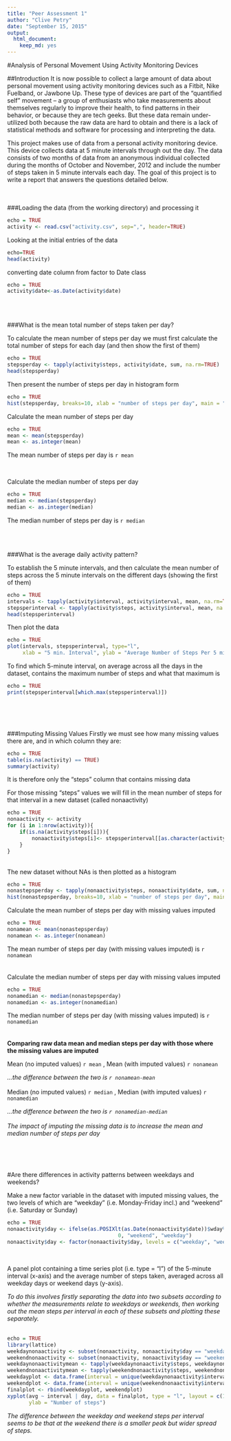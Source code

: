 ```yaml
---
title: "Peer Assessment 1"
author: "Clive Petry"
date: "September 15, 2015"
output: 
  html_document: 
    keep_md: yes
---
```

#Analysis of Personal Movement Using Activity Monitoring Devices

##Introduction
It is now possible to collect a large amount of data about personal movement using activity monitoring devices such as a Fitbit, Nike Fuelband, or Jawbone Up. These type of devices are part of the “quantified self” movement – a group of enthusiasts who take measurements about themselves regularly to improve their health, to find patterns in their behavior, or because they are tech geeks. But these data remain under-utilized both because the raw data are hard to obtain and there is a lack of statistical methods and software for processing and interpreting the data.

This project makes use of data from a personal activity monitoring device. This device collects data at 5 minute intervals through out the day. The data consists of two months of data from an anonymous individual collected during the months of October and November, 2012 and include the number of steps taken in 5 minute intervals each day. The goal of this project is to write a report that answers the questions detailed below.
<br /><br /><br />

###Loading the data (from the working directory) and processing it
```r
echo = TRUE
activity <- read.csv("activity.csv", sep=",", header=TRUE)
```

Looking at the initial entries of the data
```r
echo=TRUE
head(activity)
```

converting date column from factor to Date class
```r
echo = TRUE
activity$date<-as.Date(activity$date)
```
<br /><br />

###What is the mean total number of steps taken per day?

To calculate the mean number of steps per day we must first calculate the total number of steps for each day (and then show the first of them)
```r
echo = TRUE
stepsperday <- tapply(activity$steps, activity$date, sum, na.rm=TRUE)
head(stepsperday)
```

Then present the number of steps per day in histogram form
```r
echo = TRUE
hist(stepsperday, breaks=10, xlab = "number of steps per day", main = "Number of steps taken per day", col="blue")
```

Calculate the mean number of steps per day
```r
echo = TRUE
mean <- mean(stepsperday)
mean <- as.integer(mean)
```

The mean number of steps per day is `r mean`

<br />

Calculate the median number of steps per day
```r
echo = TRUE
median <- median(stepsperday)
median <- as.integer(median)
```

The median number of steps per day is `r median`

<br /><br />


###What is the average daily activity pattern?

To establish the 5 minute intervals, and then calculate the mean number of steps across the 5 minute intervals on the different days (showing the first of them)
```r
echo = TRUE
intervals <- tapply(activity$interval, activity$interval, mean, na.rm=TRUE)
stepsperinterval <- tapply(activity$steps, activity$interval, mean, na.rm=TRUE)
head(stepsperinterval)
```

Then plot the data
```r
echo = TRUE
plot(intervals, stepsperinterval, type="l",
     xlab = "5 min. Interval", ylab = "Average Number of Steps Per 5 min. Interval", main = "Average Daily Activity Pattern",  col ="red")
```

To find which 5-minute interval, on average across all the days in the dataset, contains the maximum number of steps and what that maximum is
```r
echo = TRUE
print(stepsperinterval[which.max(stepsperinterval)])
```
<br /><br /><br />


###Imputing Missing Values
Firstly we must see how many missing values there are, and in which column they are:
```r
echo = TRUE
table(is.na(activity) == TRUE)
summary(activity)
```
It is therefore only the "steps" column that contains missing data
<br />

For those missing "steps" values we will fill in the mean number of steps for that interval in a new dataset (called nonaactivity)
```r
echo = TRUE
nonaactivity <- activity
for (i in 1:nrow(activity)){
    if(is.na(activity$steps[i])){
        nonaactivity$steps[i]<- stepsperinterval[[as.character(activity[i, "interval"])]]
    }
}
```
<br />
The new dataset without NAs is then plotted as a histogram 
```r
echo = TRUE
nonastepsperday <- tapply(nonaactivity$steps, nonaactivity$date, sum, na.rm=TRUE)
hist(nonastepsperday, breaks=10, xlab = "number of steps per day", main = "Number of steps taken per day with imputed missing values", col="blue")
```

Calculate the mean number of steps per day with missing values imputed
```r
echo = TRUE
nonamean <- mean(nonastepsperday)
nonamean <- as.integer(nonamean)
```

The mean number of steps per day (with missing values imputed) is `r nonamean`
<br /><br /><br />
Calculate the median number of steps per day with missing values imputed
```r
echo = TRUE
nonamedian <- median(nonastepsperday)
nonamedian <- as.integer(nonamedian)
```

The median number of steps per day (with missing values imputed) is `r nonamedian`  
<br /><br />
**Comparing raw data mean and median steps per day with those where the missing values are imputed**

Mean (no imputed values) `r mean` , Mean (with imputed values) `r nonamean`

*...the difference between the two is `r nonamean-mean`*  
<br />
Median (no imputed values) `r median` , Median (with imputed values) `r nonamedian`

*...the difference between the two is `r nonamedian-median`*
<br /><br />
*The impact of imputing the missing data is to increase the mean and median number of steps per day*

<br /><br /><br />

#Are there differences in activity patterns between weekdays and weekends?
<br />

Make a new factor variable in the dataset with imputed missing values, the two levels of which are "weekday" (i.e. Monday-Friday incl.) and "weekend" (i.e. Saturday or Sunday)
<br />

```r
echo = TRUE
nonaactivity$day <- ifelse(as.POSIXlt(as.Date(nonaactivity$date))$wday%%6 == 
                                    0, "weekend", "weekday")
nonaactivity$day <- factor(nonaactivity$day, levels = c("weekday", "weekend"))
```
<br />

A panel plot containing a time series plot (i.e. type = "l") of the 5-minute interval (x-axis) and the average number of steps taken, averaged across all weekday days or weekend days (y-axis). 

*To do this involves firstly separating the data into two subsets according to whether the measurements relate to weekdays or weekends, then working out the mean steps per interval in each of these subsets and plotting these separately.*
<br /><br />

```r
echo = TRUE
library(lattice)
weekdaynonaactivity <- subset(nonaactivity, nonaactivity$day == "weekday")
weekendnonaactivity <- subset(nonaactivity, nonaactivity$day == "weekend")
weekdaynonaactivitymean <- tapply(weekdaynonaactivity$steps, weekdaynonaactivity$interval, mean)
weekendnonaactivitymean <- tapply(weekendnonaactivity$steps, weekendnonaactivity$interval, mean)
weekdayplot <- data.frame(interval = unique(weekdaynonaactivity$interval), avg = as.numeric(weekdaynonaactivitymean), day = rep("weekday", length(weekdaynonaactivitymean)))
weekendplot <- data.frame(interval = unique(weekendnonaactivity$interval), avg = as.numeric(weekendnonaactivitymean), day = rep("weekend", length(weekendnonaactivitymean)))
finalplot <- rbind(weekdayplot, weekendplot)
xyplot(avg ~ interval | day, data = finalplot, type = "l", layout = c(1, 2), 
       ylab = "Number of steps")
```

*The difference between the weekday and weekend steps per interval seems to be that at the weekend there is a smaller peak but wider spread of steps.*

